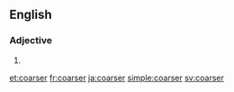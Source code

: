 ==English==

===Adjective===
{{head|en}}

# {{en-comparative of|coarse}}

[[et:coarser]]
[[fr:coarser]]
[[ja:coarser]]
[[simple:coarser]]
[[sv:coarser]]
